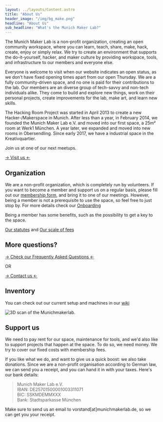 ```yaml
---
layout: ../layouts/Content.astro
title: "About Us"
header_image: "/img/bg_make.png"
headline: "About Us"
sub_headline: "What's the Munich Maker Lab?"
---
```


The Munich Maker Lab is a non-profit organization, creating an open community workspace, where you can learn, teach, share, make, hack, create, enjoy or simply relax. We try to create an environment that supports the do-it-yourself, hacker, and maker culture by providing workspace, tools, and infrastructure to our members and everyone else.

Everyone is welcome to visit when our website indicates an open status, as we don't have fixed opening times apart from our open Thursday. We are a fully community-driven space, and no one is paid for their contributions to the lab. 
Our members are an diverse group of tech-savvy and non-tech individuals alike. They come to build and explore new things, work on their personal projects, create improvements for the lab, make art, and learn new skills.

The Hacking Room Project was started in April 2013 to create a new Hacker-/Makerspace in Munich. After less than a year, in February 2014, we founded the Munich Maker Lab e.V. and moved into our first space, a 25m² room at Werk1 München. A year later, we expanded and moved into new rooms in Obersendling. Since early 2017, we have a  industrial space in the Kreativquartier.

Join us at one of our next meetups.

[→ Visit us ← ](visit)


## Organization

We are a non-profit organization, which is completely run by volunteers. If you want to become a member and support us on a regular basis, please fill out our [membership form](https://wiki.munichmakerlab.de/images/6/62/Membership_Form_2024.pdf), 
and bring it to one of our meetings. However, being a member is not a prerequisite to use the space, so feel free to just stop by.
For more details check our [Onboarding](https://wiki.munichmakerlab.de/wiki/Onboarding)

Being a member has some benefits, such as the possibility to get a 
key to the space. 


[Our statutes](statutes)  and [Our scale of fees](scaleoffees)

## More questions?

[→ Check our Frequently Asked Questions ←](https://wiki.munichmakerlab.de/wiki/Frequently_Asked_Questions)

OR

[→ Contact us ←](contact)


## Inventory

You can check out our current setup and machines in our [wiki](https://wiki.munichmakerlab.de)

![3D scan of the Munichmakerlab.](../assets/3d_lab.jpg)


## Support us

We need to pay rent for our space, maintenance for tools, and we'd also like 
to support projects that happen at the space. To do so, we need money. We try 
to cover our fixed costs with membership fees.

If you like what we do, and want to give us a quick boost: we also take 
donations. Since we are a non-profit organisation according to German law, we 
can send you a receipt, and you can hand it in with your taxes. Here's our 
bank details:

> Munich Maker Lab e.V.  
> IBAN: DE25701500001003311071  
> BIC: SSKMDEMMXXX  
> Bank: Stadtsparkasse München

Make sure to send us an email to vorstand[at]munichmakerlab.de, 
so we can get you your receipt.
